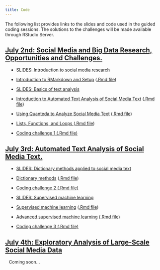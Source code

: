 ```yaml
---
title: Code
---
```


The following list provides links to the slides and code used in the guided coding sessions. The solutions to the challenges will be made available through RStudio Server.

<div class="panel-group">
<div class="panel panel-default">
<div class="panel-heading">
<h2 id="day1" class="panel-title">
<a data-toggle="collapse" href="#collapse2">July 2nd: Social Media and Big Data Research, Opportunities and Challenges.</a>
</h2>
</div>
<div id="collapse1" class="panel-collapse collapse in" style="margin:12px">

<ul>
<li><p><a href="slides/01-social-media-intro.pdf">SLIDES: Introduction to social media research</a></p>
</li>

<li><p><a href="code/00-setup.html">Introduction to RMarkdown and Setup</a> (<a href="code/00-setup.Rmd">.Rmd file</a>)</p>
</li>
<li><p><a href="slides/02-text-intro.pdf">SLIDES: Basics of text analysis</a></p>
</li>
<li><p><a href="code/01-text-intro.html">Introduction to Automated Text Analysis of Social Media Text</a> (<a href="code/01-text-intro.Rmd">.Rmd file</a>)</p>
</li>
<li><p><a href="code/02-quanteda-intro.html">Using Quanteda to Analyze Social Media Text</a> (<a href="code/02-quanteda-intro.Rmd">.Rmd file</a>)</p>
</li>
<li><p><a href="code/03-loops-functions.html">Lists, Functions, and Loops
</a> (<a href="code/03-loops-functions.Rmd">.Rmd file</a>)</p>
</li>
<li><p><a href="code/challenge1.Rmd">Coding challenge 1 (.Rmd file)</a></p>
</li>
</ul>
</div>
</div>
</div>

<div class="panel-group">
<div class="panel panel-default">
<div class="panel-heading">
<h2 id="day2" class="panel-title">
<a data-toggle="collapse" href="#collapse3">July 3rd: Automated Text Analysis of Social Media Text.</a>
</h2>
</div>
<div id="collapse2" class="panel-collapse collapse in" style="margin:12px">

<ul>
<li><p><a href="slides/03-dictionary-methods.pdf">SLIDES: Dictionary methods applied to social media text</a></p>
</li>

<li><p><a href="code/04-dictionary-methods.html">Dictionary methods</a> (<a href="code/04-dictionary-methods.Rmd">.Rmd file</a>)</p>
</li>
<li><p><a href="code/challenge2.Rmd">Coding challenge 2 (.Rmd file)</a></p>
</li>
<li><p><a href="slides/04-supervised-learning.pdf">SLIDES: Supervised machine learning</a></p>
</li>
<li><p><a href="code/05-supervised-learning.html">Supervised machine learning</a> (<a href="code/05-supervised-learning.Rmd">.Rmd file</a>)</p>
</li>
<li><p><a href="code/06-advanced-supervised-learning.html">Advanced supervised machine learning</a> (<a href="code/06-advanced-supervised-learning.Rmd">.Rmd file</a>)</p>
</li>
<li><p><a href="code/challenge1.Rmd">Coding challenge 3 (.Rmd file)</a></p>
</li>
</ul>

</div>
</div>
</div>


<div class="panel-group">
<div class="panel panel-default">
<div class="panel-heading">
<h2 id="day3" class="panel-title">
<a data-toggle="collapse" href="#collapse3">July 4th: Exploratory Analysis of Large-Scale Social Media Data</a>
</h2>
</div>
<div id="collapse3" class="panel-collapse collapse in" style="margin:12px">


Coming soon...

</div>
</div>
</div>